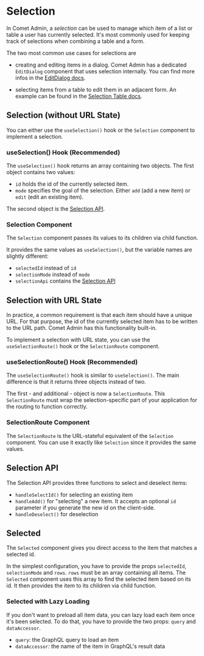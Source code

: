 
<Meta title="Docs/Components/Selection" />

# Selection

In Comet Admin, a _selection_ can be used to manage which item of a list or table a user has currently selected.
It's most commonly used for keeping track of selections when combining a table and a form.

The two most common use cases for selections are

-   creating and editing items in a dialog.
    Comet Admin has a dedicated `EditDialog` component that uses selection internally.
    You can find more infos in the [EditDialog docs](/story/docs-components-edit-dialog--page#editdialog-and-table).

-   selecting items from a table to edit them in an adjacent form.
    An example can be found in the [Selection Table docs](/story/docs-components-table-selection-table--page).

## Selection (without URL State)

You can either use the `useSelection()` hook or the `Selection` component to implement a selection.

### useSelection() Hook (Recommended)

The `useSelection()` hook returns an array containing two objects.
The first object contains two values:

-   `id` holds the id of the currently selected item.
-   `mode` specifies the goal of the selection. Either `add` (add a new item) or `edit` (edit an existing item).

The second object is the [Selection API](#selection-api).

<Canvas>
    <Story id="stories-components-selection-useselection-hook--useselection-hook" />
</Canvas>

### Selection Component

The `Selection` component passes its values to its children via child function.

It provides the same values as `useSelection()`, but the variable names are slightly different:

-   `selectedId` instead of `id`
-   `selectionMode` instead of `mode`
-   `selectionApi` contains the [Selection API](#selection-api)

<Canvas>
    <Story id="stories-components-selection-selection-component--selection-component" />
</Canvas>

## Selection with URL State

In practice, a common requirement is that each item should have a unique URL.
For that purpose, the id of the currently selected item has to be written to the URL path.
Comet Admin has this functionality built-in.

To implement a selection with URL state, you can use the `useSelectionRoute()` hook or the `SelectionRoute` component.

### useSelectionRoute() Hook (Recommended)

The `useSelectionRoute()` hook is similar to `useSelection()`.
The main difference is that it returns three objects instead of two.

The first - and additional - object is now a `SelectionRoute`.
This `SelectionRoute` must wrap the selection-specific part of your application for the routing to function correctly.

<Canvas>
    <Story id="stories-components-selection-useselectionroute-hook--useselectionroute-hook" />
</Canvas>

### SelectionRoute Component

The `SelectionRoute` is the URL-stateful equivalent of the `Selection` component.
You can use it exactly like `Selection` since it provides the same values.

<Canvas>
    <Story id="stories-components-selection-selectionroute-component--selectionroute-component" />
</Canvas>

## Selection API

The Selection API provides three functions to select and deselect items:

-   `handleSelectId()` for selecting an existing item
-   `handleAdd()` for "selecting" a new item. It accepts an optional `id` parameter if you generate the new id on the client-side.
-   `handleDeselect()` for deselection

## Selected

The `Selected` component gives you direct access to the item that matches a selected id.

In the simplest configuration, you have to provide the props `selectedId`, `selectionMode` and `rows`.
`rows` must be an array containing all items.
The `Selected` component uses this array to find the selected item based on its id.
It then provides the item to its children via child function.

<Canvas>
    <Story id="stories-components-selection-selected--selected" />
</Canvas>

### Selected with Lazy Loading

If you don't want to preload all item data, you can lazy load each item once it's been selected.
To do that, you have to provide the two props: `query` and `dataAccessor`.

-   `query`: the GraphQL query to load an item
-   `dataAccessor`: the name of the item in GraphQL's result data

<Canvas>
    <Story id="stories-components-selection-async-selected--async-selected" />
</Canvas>
